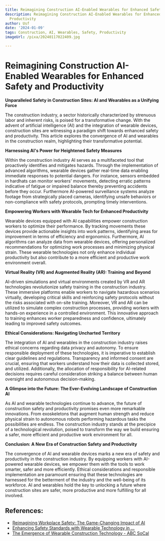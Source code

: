 ```yaml
---
title: Reimagining Construction AI-Enabled Wearables for Enhanced Safety and Productivity
description: Reimagining Construction AI-Enabled Wearables for Enhanced Safety and
  Productivity
author: Usf
date: '2024-01-09'
tags: Construction, AI, Wearables, Safety, Productivity
imageUrl: /pixa/20240117022409.jpg

---
```

# Reimagining Construction AI-Enabled Wearables for Enhanced Safety and Productivity

**Unparalleled Safety in Construction Sites: AI and Wearables as a Unifying Force**

The construction industry, a sector historically characterized by  strenuous labor and inherent  risks, is poised for a transformative change. With the  advent of artificial intelligence (AI) and the integration  of wearable  devices, construction sites  are witnessing a paradigm shift towards enhanced safety and productivity. This article explores the convergence of  AI and wearables in  the construction realm, highlighting their transformative potential.

**Harnessing AI's Power for Heightened Safety Measures**

Within the  construction industry AI serves as a multifaceted tool that proactively identifies and  mitigates hazards. Through the implementation of advanced algorithms, wearable devices gather real-time data enabling immediate  responses to potential dangers. For instance, sensors embedded in hardhats can monitor workers' movements, detecting erratic patterns indicative of fatigue or impaired balance thereby preventing accidents before  they occur. Furthermore AI-powered surveillance systems analyze footage from strategically placed cameras, identifying unsafe behaviors or non-compliance with  safety protocols, prompting  timely interventions.

**Empowering Workers with Wearable Tech for Enhanced Productivity**

Wearable devices equipped with AI capabilities empower construction workers to optimize their performance. By tracking movements these devices  provide  actionable  insights into work patterns, identifying  areas for improvement in terms of efficiency and ergonomics. Furthermore, AI algorithms can analyze data from wearable devices, offering  personalized recommendations for optimizing work processes and  minimizing physical strain. These wearable technologies not only enhance individual productivity  but also contribute to a  more efficient  and productive work environment overall.

**Virtual Reality (VR) and Augmented Reality (AR): Training and Beyond**

AI-driven simulations  and virtual environments created by  VR and  AR technologies revolutionize safety training in  the  construction industry. These immersive platforms  enable workers  to navigate hazardous  scenarios virtually, developing critical skills and  reinforcing safety protocols without the risks associated with on-site training. Moreover, VR and AR  can be utilized to simulate complex  construction processes, providing workers with hands-on experience in a controlled  environment. This  innovative approach to training enhances  worker preparedness and confidence, ultimately leading to improved safety outcomes.

**Ethical Considerations: Navigating Uncharted Territory**

The integration of AI and wearables in the construction industry raises ethical  concerns regarding data  privacy and  autonomy. To ensure responsible deployment of  these technologies,  it is imperative to establish clear guidelines and regulations. Transparency and informed consent are crucial, ensuring that workers understand how their data is collected stored, and utilized. Additionally, the  allocation of responsibility for AI-related decisions requires careful consideration striking a balance between  human oversight and  autonomous decision-making.

**A Glimpse into  the Future: The Ever-Evolving Landscape of Construction AI**

As AI and wearable technologies continue to advance, the future of construction safety and productivity promises even more remarkable innovations. From exoskeletons that augment human strength and reduce physical strain to autonomous robots  performing hazardous tasks the possibilities are endless. The construction industry stands at the precipice of a technological revolution, poised to transform the way we  build ensuring a safer, more efficient and productive work environment for all.

**Conclusion: A New Era of Construction Safety  and Productivity**

The convergence of AI  and wearable devices marks a new era of safety and productivity in the construction industry.  By equipping workers with AI-powered wearable devices, we empower them with the tools to work smarter, safer and  more efficiently. Ethical considerations and responsible  implementation are  paramount ensuring that  these technologies are harnessed for the betterment of the industry and the well-being of its  workforce. AI and wearables hold the key to unlocking a future where construction sites are safer, more productive and  more fulfilling for all involved.

## References:
- [Reimagining Workplace Safety: The Game-Changing Impact of AI](https://datafloq.com/read/reimagining-workplace-safety-game-changing-impact-ai/)
- [Enhancing Safety Standards with Wearable Technology in ...](https://utilitiesone.com/enhancing-safety-standards-with-wearable-technology-in-construction)
- [The Emergence of Wearable Construction Technology - ABC SoCal](https://abcsocal.org/wearable-construction-technology/)
